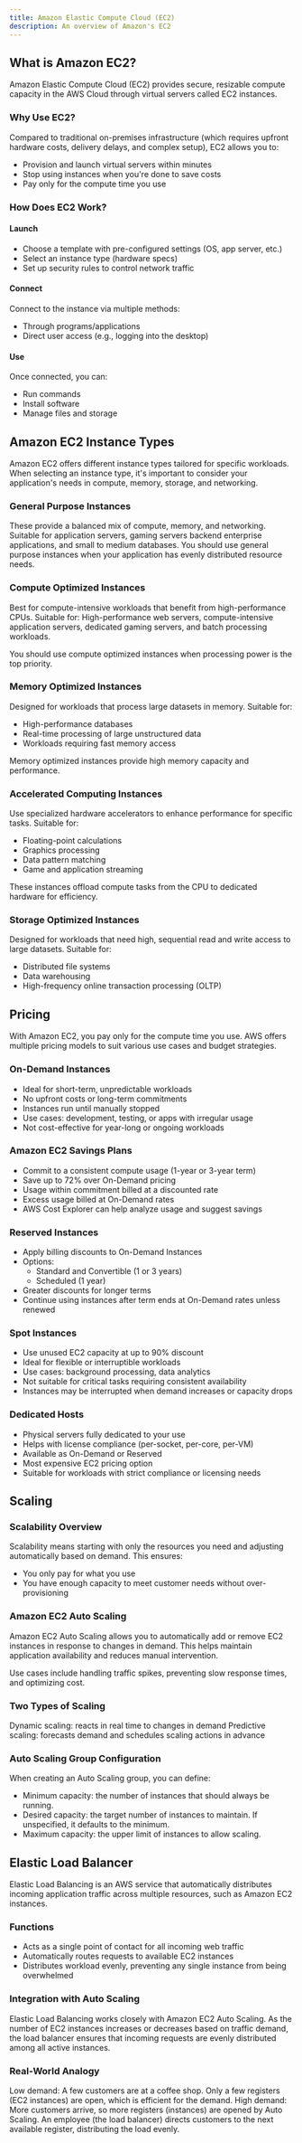 ```yaml
---
title: Amazon Elastic Compute Cloud (EC2) 
description: An overview of Amazon's EC2 
---
```

## What is Amazon EC2? 

Amazon Elastic Compute Cloud (EC2) provides secure, resizable compute capacity in the AWS Cloud through virtual servers called EC2 instances.

### Why Use EC2?

Compared to traditional on-premises infrastructure (which requires upfront hardware costs, delivery delays, and complex setup), EC2 allows you to:

- Provision and launch virtual servers within minutes
- Stop using instances when you're done to save costs
- Pay only for the compute time you use

### How Does EC2 Work?

#### Launch
- Choose a template with pre-configured settings (OS, app server, etc.)
- Select an instance type (hardware specs)
- Set up security rules to control network traffic

#### Connect
Connect to the instance via multiple methods:
- Through programs/applications
- Direct user access (e.g., logging into the desktop)

#### Use
Once connected, you can:
 - Run commands
 - Install software
 - Manage files and storage

## Amazon EC2 Instance Types

Amazon EC2 offers different instance types tailored for specific workloads. When selecting an instance type, it's important to consider your application's needs in compute, memory, storage, and networking.

### General Purpose Instances

These provide a balanced mix of compute, memory, and networking. Suitable for application servers, gaming servers backend enterprise applications, and small to medium databases. You should use general purpose instances when your application has evenly distributed resource needs.

### Compute Optimized Instances

Best for compute-intensive workloads that benefit from high-performance CPUs. Suitable for: High-performance web servers, compute-intensive application servers, dedicated gaming servers, and batch processing workloads.

You should use compute optimized instances when processing power is the top priority.

### Memory Optimized Instances

Designed for workloads that process large datasets in memory. Suitable for:

- High-performance databases
- Real-time processing of large unstructured data
- Workloads requiring fast memory access

Memory optimized instances provide high memory capacity and performance.

### Accelerated Computing Instances

Use specialized hardware accelerators to enhance performance for specific tasks. Suitable for:

- Floating-point calculations
- Graphics processing
- Data pattern matching
- Game and application streaming

These instances offload compute tasks from the CPU to dedicated hardware for efficiency.

### Storage Optimized Instances

Designed for workloads that need high, sequential read and write access to large datasets. Suitable for:

- Distributed file systems
- Data warehousing
- High-frequency online transaction processing (OLTP)

## Pricing

With Amazon EC2, you pay only for the compute time you use. AWS offers multiple pricing models to suit various use cases and budget strategies.

### On-Demand Instances

- Ideal for short-term, unpredictable workloads
- No upfront costs or long-term commitments
- Instances run until manually stopped
- Use cases: development, testing, or apps with irregular usage
- Not cost-effective for year-long or ongoing workloads

### Amazon EC2 Savings Plans

- Commit to a consistent compute usage (1-year or 3-year term)
- Save up to 72% over On-Demand pricing
- Usage within commitment billed at a discounted rate
- Excess usage billed at On-Demand rates
- AWS Cost Explorer can help analyze usage and suggest savings

### Reserved Instances

- Apply billing discounts to On-Demand Instances
- Options:
  - Standard and Convertible (1 or 3 years)
  - Scheduled (1 year)
- Greater discounts for longer terms
- Continue using instances after term ends at On-Demand rates unless renewed

### Spot Instances

- Use unused EC2 capacity at up to 90% discount
- Ideal for flexible or interruptible workloads
- Use cases: background processing, data analytics
- Not suitable for critical tasks requiring consistent availability
- Instances may be interrupted when demand increases or capacity drops

### Dedicated Hosts

- Physical servers fully dedicated to your use
- Helps with license compliance (per-socket, per-core, per-VM)
- Available as On-Demand or Reserved
- Most expensive EC2 pricing option
- Suitable for workloads with strict compliance or licensing needs

## Scaling

### Scalability Overview

Scalability means starting with only the resources you need and adjusting automatically based on demand. This ensures:

- You only pay for what you use
- You have enough capacity to meet customer needs without over-provisioning

### Amazon EC2 Auto Scaling

Amazon EC2 Auto Scaling allows you to automatically add or remove EC2 instances in response to changes in demand. This helps maintain application availability and reduces manual intervention.

Use cases include handling traffic spikes, preventing slow response times, and optimizing cost.

### Two Types of Scaling

Dynamic scaling: reacts in real time to changes in demand
Predictive scaling: forecasts demand and schedules scaling actions in advance

### Auto Scaling Group Configuration

When creating an Auto Scaling group, you can define:

- Minimum capacity: the number of instances that should always be running.
- Desired capacity: the target number of instances to maintain. If unspecified, it defaults to the minimum.
- Maximum capacity: the upper limit of instances to allow scaling. 

## Elastic Load Balancer

Elastic Load Balancing is an AWS service that automatically distributes incoming application traffic across multiple resources, such as Amazon EC2 instances.

### Functions

- Acts as a single point of contact for all incoming web traffic
- Automatically routes requests to available EC2 instances
- Distributes workload evenly, preventing any single instance from being overwhelmed

### Integration with Auto Scaling

Elastic Load Balancing works closely with Amazon EC2 Auto Scaling. As the number of EC2 instances increases or decreases based on traffic demand, the load balancer ensures that incoming requests are evenly distributed among all active instances.

### Real-World Analogy

Low demand: A few customers are at a coffee shop. Only a few registers (EC2 instances) are open, which is efficient for the demand.
High demand: More customers arrive, so more registers (instances) are opened by Auto Scaling. An employee (the load balancer) directs customers to the next available register, distributing the load evenly.
